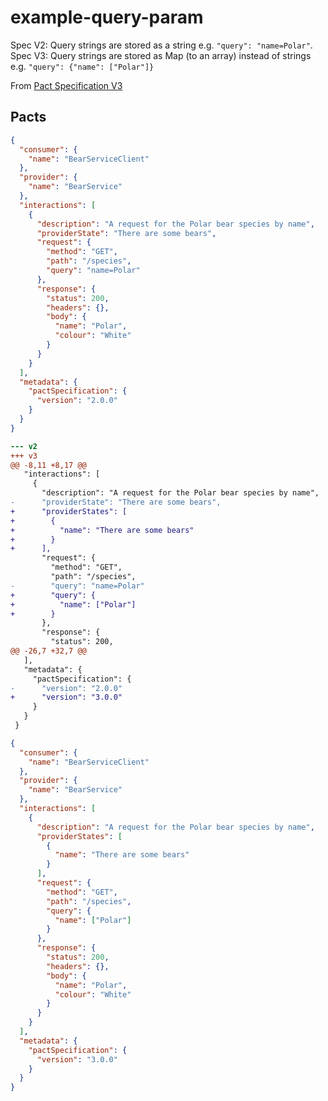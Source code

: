 
# example-query-param

Spec V2: Query strings are stored as a string e.g. `"query": "name=Polar"`. Spec V3: Query strings are stored as Map (to an array) instead of strings e.g. `"query": {"name": ["Polar"]}`

From [Pact Specification V3](https://github.com/pact-foundation/pact-specification/tree/version-3)

## Pacts

<Tabs>
<TabItem value="v2" label="v2">

```json
{
  "consumer": {
    "name": "BearServiceClient"
  },
  "provider": {
    "name": "BearService"
  },
  "interactions": [
    {
      "description": "A request for the Polar bear species by name",
      "providerState": "There are some bears",
      "request": {
        "method": "GET",
        "path": "/species",
        "query": "name=Polar"
      },
      "response": {
        "status": 200,
        "headers": {},
        "body": {
          "name": "Polar",
          "colour": "White"
        }
      }
    }
  ],
  "metadata": {
    "pactSpecification": {
      "version": "2.0.0"
    }
  }
}
```

</TabItem>

<TabItem value="v2-v3 diff" label="v2-v3 diff">

```diff
--- v2
+++ v3
@@ -8,11 +8,17 @@
   "interactions": [
     {
       "description": "A request for the Polar bear species by name",
-      "providerState": "There are some bears",
+      "providerStates": [
+        {
+          "name": "There are some bears"
+        }
+      ],
       "request": {
         "method": "GET",
         "path": "/species",
-        "query": "name=Polar"
+        "query": {
+          "name": ["Polar"]
+        }
       },
       "response": {
         "status": 200,
@@ -26,7 +32,7 @@
   ],
   "metadata": {
     "pactSpecification": {
-      "version": "2.0.0"
+      "version": "3.0.0"
     }
   }
 }
```

</TabItem>

<TabItem value="v3" label="v3">

```json
{
  "consumer": {
    "name": "BearServiceClient"
  },
  "provider": {
    "name": "BearService"
  },
  "interactions": [
    {
      "description": "A request for the Polar bear species by name",
      "providerStates": [
        {
          "name": "There are some bears"
        }
      ],
      "request": {
        "method": "GET",
        "path": "/species",
        "query": {
          "name": ["Polar"]
        }
      },
      "response": {
        "status": 200,
        "headers": {},
        "body": {
          "name": "Polar",
          "colour": "White"
        }
      }
    }
  ],
  "metadata": {
    "pactSpecification": {
      "version": "3.0.0"
    }
  }
}
```

</TabItem>

</Tabs>
